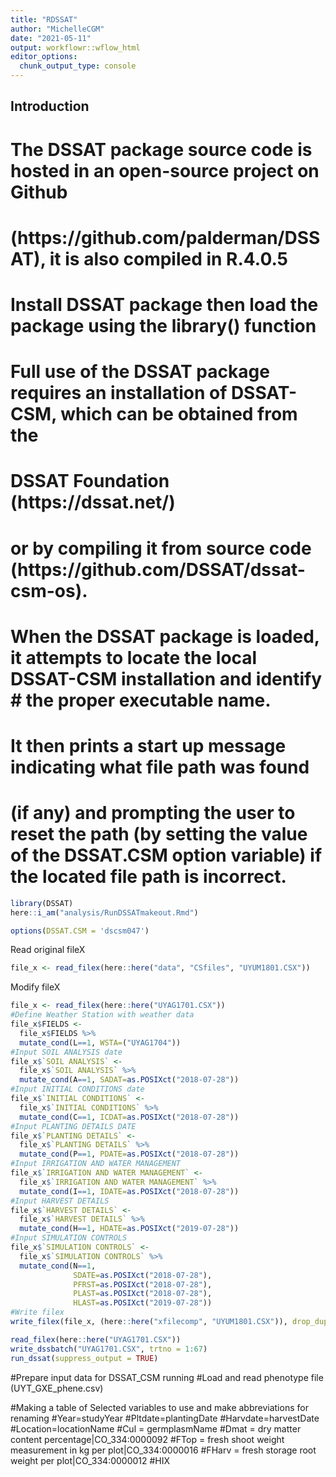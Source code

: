 ```yaml
---
title: "RDSSAT"
author: "MichelleCGM"
date: "2021-05-11"
output: workflowr::wflow_html
editor_options:
  chunk_output_type: console
---
```


## Introduction
# The DSSAT package source code is hosted in an open-source project on Github 
# (https://github.com/palderman/DSSAT), it is also compiled in R.4.0.5
# Install DSSAT package then load the package using the library() function
# Full use of the DSSAT package requires an installation of DSSAT-CSM, which can be obtained from the  
# DSSAT Foundation (https://dssat.net/)
# or by compiling it from source code (https://github.com/DSSAT/dssat-csm-os).
# When the DSSAT package is loaded, it attempts to locate the local DSSAT-CSM installation and identify # the proper executable name.
# It then prints a start up message indicating what file path was found
# (if any) and prompting the user to reset the path (by setting the value of the DSSAT.CSM option variable) if the located file path is incorrect.


```r
library(DSSAT)
here::i_am("analysis/RunDSSATmakeout.Rmd")
```

```r
options(DSSAT.CSM = 'dscsm047')
```

Read original fileX
```r
file_x <- read_filex(here::here("data", "CSfiles", "UYUM1801.CSX"))
```

Modify fileX
```r
file_x <- read_filex(here::here("UYAG1701.CSX"))
#Define Weather Station with weather data
file_x$FIELDS <-
  file_x$FIELDS %>% 
  mutate_cond(L==1, WSTA=("UYAG1704"))
#Input SOIL ANALYSIS date
file_x$`SOIL ANALYSIS` <-
  file_x$`SOIL ANALYSIS` %>%
  mutate_cond(A==1, SADAT=as.POSIXct("2018-07-28"))
#Input INITIAL CONDITIONS date
file_x$`INITIAL CONDITIONS` <-
  file_x$`INITIAL CONDITIONS` %>%
  mutate_cond(C==1, ICDAT=as.POSIXct("2018-07-28"))
#Input PLANTING DETAILS DATE
file_x$`PLANTING DETAILS` <-
  file_x$`PLANTING DETAILS` %>%
  mutate_cond(P==1, PDATE=as.POSIXct("2018-07-28"))
#Input IRRIGATION AND WATER MANAGEMENT
file_x$`IRRIGATION AND WATER MANAGEMENT` <-
  file_x$`IRRIGATION AND WATER MANAGEMENT` %>%
  mutate_cond(I==1, IDATE=as.POSIXct("2018-07-28"))
#Input HARVEST DETAILS
file_x$`HARVEST DETAILS` <-
  file_x$`HARVEST DETAILS` %>%
  mutate_cond(H==1, HDATE=as.POSIXct("2019-07-28"))
#Input SIMULATION CONTROLS
file_x$`SIMULATION CONTROLS` <-
  file_x$`SIMULATION CONTROLS` %>%
  mutate_cond(N==1, 
              SDATE=as.POSIXct("2018-07-28"),
              PFRST=as.POSIXct("2018-07-28"),
              PLAST=as.POSIXct("2018-07-28"),
              HLAST=as.POSIXct("2019-07-28"))
#Write filex
write_filex(file_x, (here::here("xfilecomp", "UYUM1801.CSX")), drop_duplicate_rows = TRUE, force_std_fmt = TRUE)
```

```r
read_filex(here::here("UYAG1701.CSX"))
write_dssbatch("UYAG1701.CSX", trtno = 1:67)
run_dssat(suppress_output = TRUE) 
```






#Prepare input data for DSSAT_CSM running
#Load and read phenotype file (UYT_GXE_phene.csv)

#Making a table of Selected variables to use and make abbreviations for renaming
    #Year=studyYear
    #Pltdate=plantingDate
    #Harvdate=harvestDate
    #Location=locationName
    #Cul = germplasmName
    #Dmat = dry matter content percentage|CO_334:0000092
    #FTop = fresh shoot weight measurement in kg per plot|CO_334:0000016
    #FHarv = fresh storage root weight per plot|CO_334:0000012
    #HIX 
